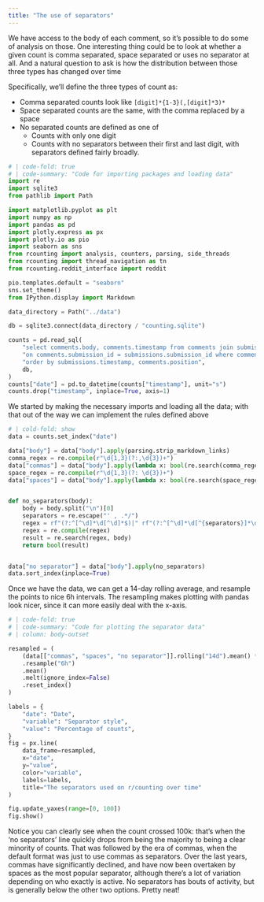 ```yaml
---
title: "The use of separators"
---
```

We have access to the body of each comment, so it's possible to do some of analysis on those. One interesting thing could be to look at whether a given count is comma separated, space separated or uses no separator at all. And a natural question to ask is how the distribution between those three types has changed over time

Specifically, we'll define the three types of count as:

- Comma separated counts look like `[digit]*{1-3}(,[digit]*3)*`
- Space separated counts are the same, with the comma replaced by a space
- No separated counts are defined as one of
  - Counts with only one digit
  - Counts with no separators between their first and last digit, with separators defined fairly broadly.


```python
# | code-fold: true
# | code-summary: "Code for importing packages and loading data"
import re
import sqlite3
from pathlib import Path

import matplotlib.pyplot as plt
import numpy as np
import pandas as pd
import plotly.express as px
import plotly.io as pio
import seaborn as sns
from rcounting import analysis, counters, parsing, side_threads
from rcounting import thread_navigation as tn
from rcounting.reddit_interface import reddit

pio.templates.default = "seaborn"
sns.set_theme()
from IPython.display import Markdown

data_directory = Path("../data")

db = sqlite3.connect(data_directory / "counting.sqlite")

counts = pd.read_sql(
    "select comments.body, comments.timestamp from comments join submissions "
    "on comments.submission_id = submissions.submission_id where comments.position > 0 "
    "order by submissions.timestamp, comments.position",
    db,
)
counts["date"] = pd.to_datetime(counts["timestamp"], unit="s")
counts.drop("timestamp", inplace=True, axis=1)
```
We started by making the necessary imports and loading all the data; with that out of the way we can implement the rules defined above

```python
# | cold-fold: show
data = counts.set_index("date")

data["body"] = data["body"].apply(parsing.strip_markdown_links)
comma_regex = re.compile(r"\d{1,3}(?:,\d{3})+")
data["commas"] = data["body"].apply(lambda x: bool(re.search(comma_regex, x)))
space_regex = re.compile(r"\d{1,3}(?: \d{3})+")
data["spaces"] = data["body"].apply(lambda x: bool(re.search(space_regex, x)))


def no_separators(body):
    body = body.split("\n")[0]
    separators = re.escape("' , .*/")
    regex = rf"(?:^[^\d]*\d[^\d]*$)|" rf"(?:^[^\d]*\d[^{separators}]*\d[^\d]*$)"
    regex = re.compile(regex)
    result = re.search(regex, body)
    return bool(result)


data["no separator"] = data["body"].apply(no_separators)
data.sort_index(inplace=True)
```

Once we have the data, we can get a 14-day rolling average, and resample the points to nice 6h intervals. The resampling makes plotting with pandas look nicer, since it can more easily deal with the x-axis.
```python
# | code-fold: true
# | code-summary: "Code for plotting the separator data"
# | column: body-outset

resampled = (
    (data[["commas", "spaces", "no separator"]].rolling("14d").mean() * 100)
    .resample("6h")
    .mean()
    .melt(ignore_index=False)
    .reset_index()
)

labels = {
    "date": "Date",
    "variable": "Separator style",
    "value": "Percentage of counts",
}
fig = px.line(
    data_frame=resampled,
    x="date",
    y="value",
    color="variable",
    labels=labels,
    title="The separators used on r/counting over time"
)

fig.update_yaxes(range=[0, 100])
fig.show()
```

Notice you can clearly see when the count crossed 100k: that's when the 'no separators' line quickly drops from being the majority to being a clear minority of counts. That was followed by the era of commas, when the default format was just to use commas as separators. Over the last years, commas have significantly declined, and have now been overtaken by spaces as the most popular separator, although there's a lot of variation depending on who exactly is active. No separators has bouts of activity, but is generally below the other two options. Pretty neat!
